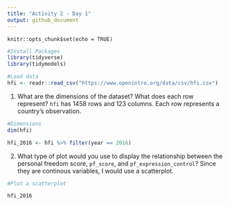 ```yaml
---
title: "Activity 2 - Day 1"
output: github_document
---
```


```setup
knitr::opts_chunk$set(echo = TRUE)
```

```r
#Install Packages
library(tidyverse)
library(tidymodels)
```

```r
#Load data
hfi <- readr::read_csv("https://www.openintro.org/data/csv/hfi.csv")
```

1.  What are the dimensions of the dataset? What does each row
    represent? `hfi` has 1458 rows and 123 columns. Each row represents a country's observation.
```r
#Dimensions
dim(hfi)
```

```r
hfi_2016 <- hfi %>% filter(year == 2016)
```
2.  What type of plot would you use to display the relationship between
    the personal freedom score, `pf_score`, and `pf_expression_control`?
    Since they are continous variables, I would use a scatterplot.
    
```r
#Plot a scatterplot

hfi_2016 
```



